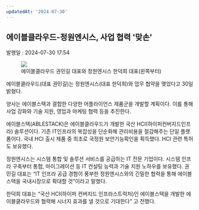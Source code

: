 ```yaml
---
updatedAt: '2024-07-30'
---
```


<h2>에이블클라우드-정원엔시스, 사업 협력 '맞손'</h2>
<div style={{ color: '#909090' }}>발행일 : 2024-07-30 17:54</div>

<figure style={{ display: 'flex', flexDirection: 'column', alignItems: 'center' }}>
  <img src='/images/blog/news_10.png' />
  <div style={{ display: 'flex', justifyContent: 'center', fontSize: '12px' }}>
    에이블클라우드 권민길 대표와 정원엔시스 한덕희 대표(왼쪽부터)
  </div>
</figure>

에이블클라우드(대표 권민길)는 정원엔시스(대표 한덕희)와 업무 협약을 맺었다고 30일 밝혔다.

양사는 에이블스택과 결합한 다양한 어플라이언스 제품군을 개발할 계획이다. 이를 통해 사업 강화와 기술 지원, 영업과 마케팅 협력 등을 추진한다.

에이블스택(ABLESTACK)은 에이블클라우드가 개발한 국산 HCI(하이퍼컨버지드인프라) 솔루션이다. 기존 IT인프라의 복잡성을 단순화해 관리비용을 절감해주는 단일 플랫폼이다. 국내 HCI 출시 제품 중 최초로 국정원 보안기능확인을 획득했다. HCI 관련 특허도 보유했다.

정원엔시스는 시스템 통합 및 솔루션 서비스를 공급하는 IT 전문 기업이다. 시스템 인프라 구축부터 통합, 마이그레이션 등 IT 컨설팅 능력과 기술 지원 노하우를 보유했다. 권민길 대표는 “IT 인프라 공급 경험이 풍부한 정원엔시스와의 긴밀한 협력을 통해 에이블스택을 국내시장으로 확대할 것”이라고 말했다.

한덕희 대표는 “국산 HCI(하이퍼 컨버지드 인프라스트럭처)인 에이블스택을 개발한 에이블클라우드와 협력해 시너지 효과를 낼 것으로 기대한다” 고 전했다.
